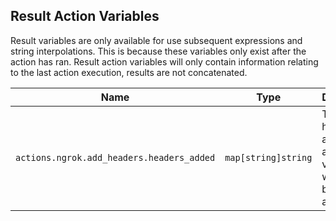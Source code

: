## Result Action Variables

Result variables are only available for use subsequent expressions and string 
interpolations. This is because these variables only exist after the action 
has ran. Result action variables will only contain information relating to the 
last action execution, results are not concatenated.

| Name                                      | Type              | Description                                                      |
| ----------------------------------------- | ----------------- | ---------------------------------------------------------------- |
| `actions.ngrok.add_headers.headers_added` | `map[string]string` | The headers and associated values that were added by the action. |
